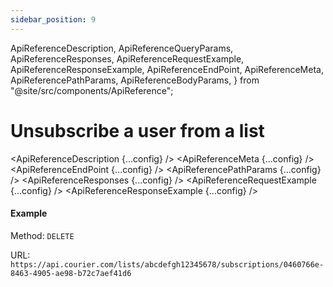 ```yaml
---
sidebar_position: 9
---
```


  ApiReferenceDescription,
  ApiReferenceQueryParams,
  ApiReferenceResponses,
  ApiReferenceRequestExample,
  ApiReferenceResponseExample,
  ApiReferenceEndPoint,
  ApiReferenceMeta,
  ApiReferencePathParams,
  ApiReferenceBodyParams,
} from "@site/src/components/ApiReference";


# Unsubscribe a user from a list

<ApiReferenceDescription {...config} />
<ApiReferenceMeta {...config} />
<ApiReferenceEndPoint {...config} />
<ApiReferencePathParams {...config} />
<ApiReferenceResponses {...config} />
<ApiReferenceRequestExample {...config} />
<ApiReferenceResponseExample {...config} />

#### Example

Method: `DELETE`

URL: `https://api.courier.com/lists/abcdefgh12345678/subscriptions/0460766e-8463-4905-ae98-b72c7aef41d6`
